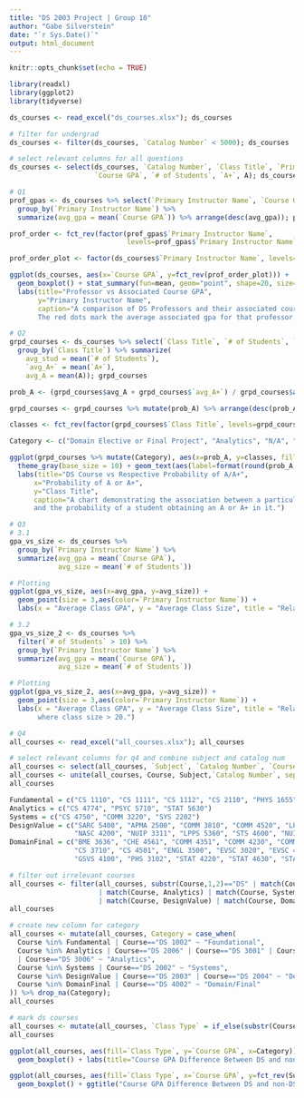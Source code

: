 ---
title: "DS 2003 Project | Group 10"
author: "Gabe Silverstein"
date: "`r Sys.Date()`"
output: html_document
---

```{r setup, include=FALSE}
knitr::opts_chunk$set(echo = TRUE)
```

```{r}
library(readxl)
library(ggplot2)
library(tidyverse)
```

```{r}
ds_courses <- read_excel("ds_courses.xlsx"); ds_courses
```

```{r}
# filter for undergrad
ds_courses <- filter(ds_courses, `Catalog Number` < 5000); ds_courses 
```

```{r}
# select relevant columns for all questions
ds_courses <- select(ds_courses, `Catalog Number`, `Class Title`, `Primary Instructor Name`, 
                     `Course GPA`, `# of Students`, `A+`, A); ds_courses
```


```{r}
# Q1
prof_gpas <- ds_courses %>% select(`Primary Instructor Name`, `Course GPA`) %>%     
  group_by(`Primary Instructor Name`) %>%
  summarize(avg_gpa = mean(`Course GPA`)) %>% arrange(desc(avg_gpa)); prof_gpas

prof_order <- fct_rev(factor(prof_gpas$`Primary Instructor Name`, 
                             levels=prof_gpas$`Primary Instructor Name`)); prof_order

prof_order_plot <- factor(ds_courses$`Primary Instructor Name`, levels=prof_order)

ggplot(ds_courses, aes(x=`Course GPA`, y=fct_rev(prof_order_plot))) + 
  geom_boxplot() + stat_summary(fun=mean, geom="point", shape=20, size=2, color="red") + 
  labs(title="Professor vs Associated Course GPA",
       y="Primary Instructor Name",
       caption="A comparison of DS Professors and their associated course gpa in the past 3 years.
       The red dots mark the average associated gpa for that professor.")

```


```{r}
# Q2
grpd_courses <- ds_courses %>% select(`Class Title`, `# of Students`, `A+`, A) %>% 
  group_by(`Class Title`) %>% summarize(
    avg_stud = mean(`# of Students`), 
    `avg_A+` = mean(`A+`),
    avg_A = mean(A)); grpd_courses

prob_A <- (grpd_courses$avg_A + grpd_courses$`avg_A+`) / grpd_courses$avg_stud; prob_A

grpd_courses <- grpd_courses %>% mutate(prob_A) %>% arrange(desc(prob_A)); grpd_courses

classes <- fct_rev(factor(grpd_courses$`Class Title`, levels=grpd_courses$`Class Title`))

Category <- c("Domain Elective or Final Project", "Analytics", "N/A", "Foundational Programming", "Systems", "Data Design or Value", "N/A", "Analytics", "Data Design or Value")

ggplot(grpd_courses %>% mutate(Category), aes(x=prob_A, y=classes, fill=Category)) + geom_col() + xlim(0, 1) +
  theme_gray(base_size = 10) + geom_text(aes(label=format(round(prob_A, 2), nsmall = 2)), hjust=1.2) +
  labs(title="DS Course vs Respective Probability of A/A+",
      x="Probability of A or A+",
      y="Class Title",
      caption="A chart demonstrating the association between a particular undergraduate DS course
      and the probability of a student obtaining an A or A+ in it.")

```


```{r}
# Q3
# 3.1
gpa_vs_size <- ds_courses %>%
  group_by(`Primary Instructor Name`) %>%
  summarize(avg_gpa = mean(`Course GPA`),
            avg_size = mean(`# of Students`))

# Plotting
ggplot(gpa_vs_size, aes(x=avg_gpa, y=avg_size)) +
  geom_point(size = 3,aes(color=`Primary Instructor Name`)) +
  labs(x = "Average Class GPA", y = "Average Class Size", title = "Relationship between Average Class GPA and Average Class Size by Instructor", caption="A plot demonstrating the correlation between the average size and average GPA of a course, across different instructors.")
```
```{r}
# 3.2
gpa_vs_size_2 <- ds_courses %>%
  filter(`# of Students` > 10) %>%
  group_by(`Primary Instructor Name`) %>%
  summarize(avg_gpa = mean(`Course GPA`),
            avg_size = mean(`# of Students`))

# Plotting
ggplot(gpa_vs_size_2, aes(x=avg_gpa, y=avg_size)) +
  geom_point(size = 3,aes(color=`Primary Instructor Name`)) +
  labs(x = "Average Class GPA", y = "Average Class Size", title = "Relationship between Average Class GPA and Average Class Size by Instructor", caption="A plot demonstrating the correlation between the average size and average GPA of a course, across different instructors, 
       where class size > 20.")
```


```{r}
# Q4
all_courses <- read_excel("all_courses.xlsx"); all_courses
```

```{r}
# select relevant columns for q4 and combine subject and catalog num
all_courses <- select(all_courses, `Subject`, `Catalog Number`, `Course GPA`); 
all_courses <- unite(all_courses, Course, Subject,`Catalog Number`, sep=" ", remove=FALSE)
all_courses
```

```{r}
Fundamental = c("CS 1110", "CS 1111", "CS 1112", "CS 2110", "PHYS 1655", "CS 1113")
Analytics = c("CS 4774", "PSYC 5710", "STAT 5630")
Systems = c("CS 4750", "COMM 3220", "SYS 2202")
DesignValue = c("SARC 5400", "APMA 2500", "COMM 3810", "COMM 4520", "LPPP 4210", 
                "NASC 4200", "NUIP 3311", "LPPS 5360", "STS 4600", "NUIP 4311")
DomainFinal = c("BME 3636", "CHE 4561", "COMM 4351", "COMM 4230", "COMM 4520", "COMM 4522",
                "CS 3710", "CS 4501", "ENGL 3500", "EVSC 3020", "EVSC 4080", "EVSC 5040",
                "GSVS 4100", "PHS 3102", "STAT 4220", "STAT 4630", "STAT 4800", "STAT 4996")
```

```{r}
# filter out irrelevant courses
all_courses <- filter(all_courses, substr(Course,1,2)=="DS" | match(Course, Fundamental)
                      | match(Course, Analytics) | match(Course, Systems)
                      | match(Course, DesignValue) | match(Course, DomainFinal))
all_courses
```

```{r}
# create new column for category
all_courses <- mutate(all_courses, Category = case_when(
  Course %in% Fundamental | Course=="DS 1002" ~ "Foundational",
  Course %in% Analytics | Course=="DS 2006" | Course=="DS 3001" | Course=="DS 3005"
  | Course=="DS 3006" ~ "Analytics",
  Course %in% Systems | Course=="DS 2002" ~ "Systems",
  Course %in% DesignValue | Course=="DS 2003" | Course=="DS 2004" ~ "Design/Value",
  Course %in% DomainFinal | Course=="DS 4002" ~ "Domain/Final"
)) %>% drop_na(Category);
all_courses
```

```{r}
# mark ds courses
all_courses <- mutate(all_courses, `Class Type` = if_else(substr(Course,1,2)=="DS", "DS Class", "Non-DS Class"))
all_courses
```

```{r}
ggplot(all_courses, aes(fill=`Class Type`, y=`Course GPA`, x=Category)) + 
  geom_boxplot() + labs(title="Course GPA Difference Between DS and non-DS Courses \nGrouped By Requirement Categories", caption="A box plot demonstrating the difference in grade distribution for DS and equivalent\n non-DS classes for each requirement category")
```

```{r}
ggplot(all_courses, aes(fill=`Class Type`, x=`Course GPA`, y=fct_rev(Subject))) + 
  geom_boxplot() + ggtitle("Course GPA Difference Between DS and non-DS Courses \nGrouped By Course Subjects") + labs(caption="A box plot demonstrating the difference in grade distribution for DS and equivalent \nnon-DS for each subject") + ylab("Subject")
```